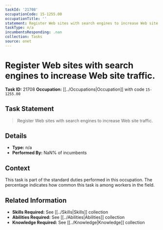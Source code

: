```yaml
---
taskId: '21708'
occupationCode: 15-1255.00
occupationTitle: ''
statement: Register Web sites with search engines to increase Web site traffic.
taskType: n/a
incumbentsResponding: .nan
collection: Tasks
source: onet
---
```

# Register Web sites with search engines to increase Web site traffic.

**Task ID:** 21708
**Occupation:** [[../Occupations|Occupation]] with code `15-1255.00`

## Task Statement

> Register Web sites with search engines to increase Web site traffic.

## Details

- **Type:** n/a
- **Performed By:** NaN% of incumbents

## Context

This task is part of the standard duties performed in this occupation. The percentage indicates how common this task is among workers in the field.

## Related Information

- **Skills Required:** See [[../Skills|Skills]] collection
- **Abilities Required:** See [[../Abilities|Abilities]] collection
- **Knowledge Required:** See [[../Knowledge|Knowledge]] collection
